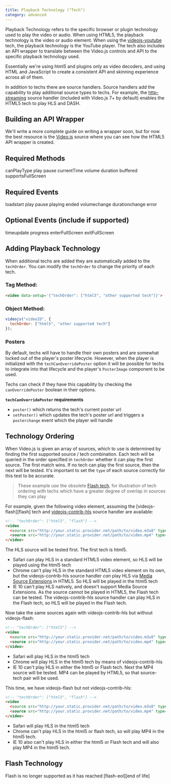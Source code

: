 ```yaml
---
title: Playback Technology ("Tech")
category: advanced
---
```


Playback Technology refers to the specific browser or plugin technology used to play the video or audio. When using HTML5, the playback technology is the video or audio element. When using the [videojs-youtube][youtube] tech, the playback technology is the YouTube player. The tech also includes an API wrapper to translate between the Video.js controls and API to the specific playback technology used.

Essentially we're using html5 and plugins only as video decoders, and using HTML and JavaScript to create a consistent API and skinning experience across all of them.

In addition to techs there are source handlers. Source handlers add the capability to play additional source types to techs. For example, the [http-streaming][http-streaming] source handler (included with Video.js 7+ by default) enables the HTML5 tech to play HLS and DASH.

## Building an API Wrapper

We'll write a more complete guide on writing a wrapper soon, but for now the best resource is the [Video.js](https://github.com/videojs/video.js/tree/main/src/js/tech) source where you can see how the HTML5 API wrapper is created.

## Required Methods

canPlayType
play
pause
currentTime
volume
duration
buffered
supportsFullScreen

## Required Events

loadstart
play
pause
playing
ended
volumechange
durationchange
error

## Optional Events (include if supported)

timeupdate
progress
enterFullScreen
exitFullScreen

## Adding Playback Technology

When additional techs are added they are automatically added to the `techOrder`. You can modify the `techOrder` to change the priority of each tech.

### Tag Method:

```html
<video data-setup='{"techOrder": ["html5", "other supported tech"]}'>
```

### Object Method:

```js
videojs("videoID", {
  techOrder: ["html5", "other supported tech"]
});
```

### Posters

By default, techs will have to handle their own posters and are somewhat locked out of the player's poster lifecycle.
However, when the player is initialized with the `techCanOverridePoster` option
it will be possible for techs to integrate into that lifecycle  and the player's `PosterImage` component to be used.

Techs can check if they have this capability by checking the `canOverridePoster` boolean in their options.

**`techCanOverridePoster` requirements**

* `poster()` which returns the tech's current poster url
* `setPoster()` which updates the tech's poster url and triggers a `posterchange` event
  which the player will handle

## Technology Ordering

When Video.js is given an array of sources, which to use is determined by finding the first supported source / tech combination. Each tech will be queried in the order specified in `techOrder` whether it can play the first source. The first match wins. If no tech can play the first source, then the next will be tested. It's important to set the `type` of each source correctly for this test to be accurate.

> These example use the obsolete [Flash tech][flash-eol], for illustration of tech ordering with techs which have a greater degree of overlap in sources they can play

For example, given the following video element, assuming the [videojs-flash][flash] tech and [videojs-contrib-hls][hls] source handler are available:

```html
<!-- "techOrder": ["html5", "flash"] -->
<video
  <source src="http://your.static.provider.net/path/to/video.m3u8" type="application/x-mpegURL">
  <source src="http://your.static.provider.net/path/to/video.mp4" type="video/mp4">
</video>
```

The HLS source will be tested first. The first tech is html5.

* Safari can play HLS in a standard HTML5 video element, so HLS will be played using the html5 tech
* Chrome can't play HLS in the standard HTML5 video element on its own, but the videojs-contrib-hls source handler _can_ play HLS via [Media Source Extensions][mse] in HTML5. So HLS will be played in the html5 tech
* IE 10 can't play HLS natively, and doesn't support Media Source Extensions. As the source cannot be played in HTML5, the Flash tech can be tested. The videojs-contrib-hls source handler can play HLS in the Flash tech, so HLS will be played in the Flash tech.

Now take the same sources again with videojs-contrib-hls but without videojs-flash:

```html
<!-- "techOrder": ["html5"] -->
<video
  <source src="http://your.static.provider.net/path/to/video.m3u8" type="application/x-mpegURL">
  <source src="http://your.static.provider.net/path/to/video.mp4" type="video/mp4">
</video>
```

* Safari will play HLS in the html5 tech
* Chrome will play HLS in the html5 tech by means of videojs-contrib-hls
* IE 10 can't play HLS in either the html5 or Flash tech. Next the MP4 source will be tested. MP4 can be played by HTML5, so that source-tech pair will be used.

This time, we have videojs-flash but not videojs-contrib-hls:

```html
<!-- "techOrder": ["html5", "flash"] -->
<video
  <source src="http://your.static.provider.net/path/to/video.m3u8" type="application/x-mpegURL">
  <source src="http://your.static.provider.net/path/to/video.mp4" type="video/mp4">
</video>
```

* Safari will play HLS in the html5 tech
* Chrome can't play HLS in the html5 or flash tech, so will play MP4 in the html5 tech.
* IE 10 also can't play HLS in either the html5 or Flash tech and will also play MP4 in the html5 tech.

## Flash Technology

Flash is no longer supported as it has reached [flash-eol][end of life]

[flash-eol]: https://www.adobe.com/products/flashplayer/end-of-life.html

[hls]: https://github.com/videojs/videojs-contrib-hls

[http-streaming]: https://github.com/videojs/http-streaming

[mse]: https://en.wikipedia.org/wiki/Media_Source_Extensions

[youtube]: https://github.com/videojs/videojs-youtube
